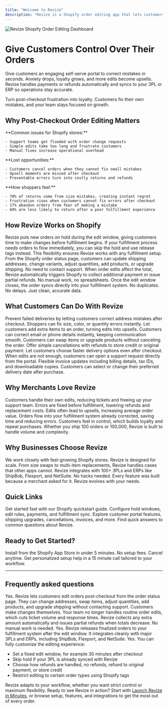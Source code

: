 ```yaml
---
title: "Welcome to Revize"
description: "Revize is a Shopify order editing app that lets customers fix orders after checkout. Change addresses, update email or phone number, swap variants, add items, or upgrade shipping without reaching out to support. Reduce support tickets on your Shopify store and turn edits into better experiences."
---
```


<Frame>
  <img
    src="/images/home-image.png"
    alt="Revize Shopify Order Editing Dashboard"
    style={{ borderRadius:"0.75rem",width:"100%",boxShadow:"0 4px 6px -1px rgba(0, 0, 0, 0.1)" }}
    title="Revize Shopify App Dashboard"
  />
</Frame>

# Give Customers Control Over Their Orders

Give customers an engaging self-serve portal to correct mistakes in seconds. Anxiety drops, loyalty grows, and more edits become upsells. Revize handles payments or refunds automatically and syncs to your 3PL or ERP so operations stay accurate.

<Info>
  Turn post-checkout frustration into loyalty. Customers fix their own mistakes, and your team stays focused on growth.
</Info>

## Why Post-Checkout Order Editing Matters

<Tabs>
  <Tab title="Support Challenges">
    **Common issues for Shopify stores:**

    - Support teams get flooded with order change requests  
    - Simple edits take too long and frustrate customers  
    - Manual fixes increase operational overhead  
  </Tab>
  <Tab title="Revenue Impact">
    **Lost opportunities:**

    - Customers cancel orders when they cannot fix small mistakes  
    - Upsell moments are missed after checkout  
    - Preventable errors turn into costly returns and refunds  
  </Tab>
  <Tab title="Customer Psychology">
    **How shoppers feel:**

    - 70% of returns come from size mistakes, creating instant regret  
    - Frustration rises when customers cannot fix errors after checkout  
    - 17% abandon orders from fear of making a mistake  
    - 69% are less likely to return after a poor fulfillment experience  
  </Tab>
</Tabs>

## How Revize Works on Shopify

<Steps>
  <Step title="Customer places order">
    Revize puts new orders on hold during the edit window, giving customers time to make changes before fulfillment begins. If your fulfillment process needs orders to flow immediately, you can skip the hold and use release tags instead. This flexibility ensures Revize works with any fulfillment setup.
  </Step>
  <Step title="Customer makes edits">
    From the Shopify order status page, customers can update shipping addresses, change variants, adjust quantities, add products, or upgrade shipping. No need to contact support.
  </Step>
  <Step title="Payments and refunds">
    When order edits affect the total, Revize automatically triggers Shopify to collect additional payment or issue partial refunds. No manual work, no spreadsheets.
  </Step>
  <Step title="Order processes normally">
    Once the edit window closes, the order syncs directly into your fulfillment system. No duplicates. No delays. Just clean, accurate data.
  </Step>
</Steps>

## What Customers Can Do With Revize

<CardGroup cols={2}>
  <Card title="Edit Shipping Address" icon="truck" color="#0ea5e9">
    Prevent failed deliveries by letting customers correct address mistakes after checkout.
  </Card>
  <Card title="Change Variant or Quantity" icon="box" color="#8b5cf6">
    Shoppers can fix size, color, or quantity errors instantly.
  </Card>
  <Card title="Add Products Post-Checkout" icon="plus" color="#10b981">
    Let customers add extra items to an order, turning edits into upsells.
  </Card>
  <Card title="Update Contact Info" icon="user" color="#ec4899">
    Customers can correct email or phone details instantly, keeping communication smooth.
  </Card>
  <Card title="Replace Products" icon="arrows-rotate" color="#f59e0b">
    Customers can swap items or upgrade products without canceling the order.
  </Card>
  <Card title="Cancel Orders Easily" icon="xmark" color="#6b7280">
    Offer simple cancellations with refunds to store credit or original payment.
  </Card>
  <Card title="Upgrade Shipping Method" icon="rocket" color="#ef4444">
    Let customers choose faster delivery options even after checkout.
  </Card>
  <Card title="Request Support" icon="headset" color="#6366f1">
    When edits are not enough, customers can open a support request directly from the portal.
  </Card>
  <Card title="Edit Tax Invoice" icon="file-invoice" color="#14b8a6">
    Flexible invoice updates including billing details, tax IDs, and downloadable copies.
  </Card>
  <Card title="Add Delivery Date" icon="calendar-check" color="#a855f7">
    Customers can select or change their preferred delivery date after purchase.
  </Card>
</CardGroup>

## Why Merchants Love Revize

<AccordionGroup>
  <Accordion title="Fewer Support Tickets" icon="headphones">
    Customers handle their own edits, reducing tickets and freeing up your support team.
  </Accordion>
  <Accordion title="Fewer Returns and Cancellations" icon="shield-halved">
    Errors are fixed before fulfillment, lowering refunds and replacement costs.
  </Accordion>
  <Accordion title="More Revenue After Checkout" icon="dollar-sign">
    Edits often lead to upsells, increasing average order value.
  </Accordion>
  <Accordion title="Streamlined Operations" icon="gears">
    Orders flow into your fulfillment system already corrected, saving time and reducing errors.
  </Accordion>
  <Accordion title="Better Customer Experience" icon="heart">
    Customers feel in control, which builds loyalty and repeat purchases.
  </Accordion>
  <Accordion title="Enterprise-grade scalability" icon="building">
    Whether you ship 100 orders or 100,000, Revize is built to handle volume and complexity.
  </Accordion>
</AccordionGroup>

## Why Businesses Choose Revize

<CardGroup cols={2}>
  <Card title="Built for Shopify Brands" icon="store">
We work closely with fast-growing Shopify stores. Revize is designed for scale.
  </Card>
  <Card title="Handles Complex Order Editing" icon="code">
    From size swaps to multi-item replacements, Revize handles cases that other apps cannot.
  </Card>
  <Card title="Works With Your Fulfillment" icon="link">
    Revize integrates with 100+ 3PLs and ERPs like ShipBob, Flexport, and NetSuite. No hacks needed.
  </Card>
  <Card title="Shaped by Merchant Feedback" icon="users">
    Every feature was built because a merchant asked for it. Revize evolves with your needs.
  </Card>
</CardGroup>

## Quick Links

<CardGroup cols={2}>
  <Card title="Launch Revize in Minutes" icon="bolt" href="/quickstart">
    Get started fast with our Shopify quickstart guide.
  </Card>
  <Card title="Core Setup" icon="gear" href="/setup/hold-window">
    Configure hold windows, edit rules, payments, and fulfillment sync.
  </Card>
  <Card title="Features" icon="list" href="/features/customer-portal">
    Explore customer portal features, shipping upgrades, cancellations, invoices, and more.
  </Card>
  <Card title="FAQ" icon="circle-question" href="/support/faq">
    Find quick answers to common questions about Revize.
  </Card>
</CardGroup>

## Ready to Get Started?

<CardGroup cols={2}>
  <Card title="Start Free Trial" icon="rocket" href="https://apps.shopify.com/revize">
    Install from the Shopify App Store in under 5 minutes. No setup fees. Cancel anytime.
  </Card>
  <Card title="Book Onboarding Call" icon="calendar" href="https://cal.com/revize-team-xx92ri/30min?overlayCalendar=true">
    Get personalized setup help in a 15 minute call tailored to your workflow.
  </Card>
</CardGroup>

---

## Frequently asked questions

<AccordionGroup>
  <Accordion title="Can customers edit Shopify orders after checkout with Revize?" icon="circle-question">
    Yes. Revize lets customers edit orders post-checkout from the order status page. They can change addresses, swap items, adjust quantities, add products, and upgrade shipping without contacting support.
  </Accordion>
  <Accordion title="How does Revize reduce support tickets for your Shopify store?" icon="headphones">
    Customers make changes themselves. Your team no longer handles routine order edits, which cuts ticket volume and response times.
  </Accordion>
  <Accordion title="Will order edits affect payments and refunds?" icon="credit-card">
    Revize collects any extra amount automatically and issues partial refunds when totals decrease. No manual work is needed.
  </Accordion>
  <Accordion title="Does Revize work with my 3PL or ERP?" icon="link">
    Yes. Revize releases finalized orders to your fulfillment system after the edit window. It integrates cleanly with major 3PLs and ERPs, including ShipBob, Flexport, and NetSuite.
  </Accordion>
  <Accordion title="Can I control how long customers can edit orders?" icon="clock">
    Yes. You can fully customize the editing experience:
    <ul>
      <li>Set a fixed edit window, for example 30 minutes after checkout</li>
      <li>Skip hold if your 3PL is already synced with Revize</li>
      <li>Choose how refunds are handled, no refunds, refund to original payment, or store credit</li>
      <li>Restrict editing to certain order types using Shopify tags</li>
    </ul>
    Revize adapts to your workflow, whether you want strict control or maximum flexibility.
  </Accordion>
</AccordionGroup>

<Note>
  Ready to see Revize in action? Start with <a href="/quickstart">Launch Revize in Minutes</a>, or browse setup, features, and integrations to get the most out of every order.
</Note>

